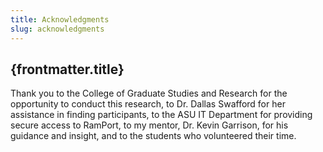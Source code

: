 ```yaml
---
title: Acknowledgments
slug: acknowledgments
---
```


## {frontmatter.title}

Thank you to the College of Graduate Studies and Research for the opportunity to conduct this research, to Dr. Dallas Swafford for her assistance in finding participants, to the ASU IT Department for providing secure access to RamPort, to my mentor, Dr. Kevin Garrison, for his guidance and insight, and to the students who volunteered their time.